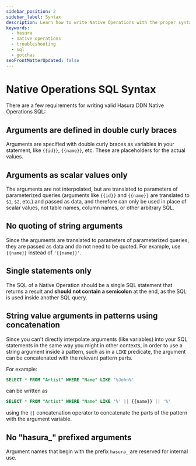 ```yaml
---
sidebar_position: 2
sidebar_label: Syntax
description: Learn how to write Native Operations with the proper syntax in Hasura.
keywords:
  - hasura
  - native operations
  - troubleshooting
  - sql
  - gotchas
seoFrontMatterUpdated: false
---
```


# Native Operations SQL Syntax

There are a few requirements for writing valid Hasura DDN Native Operations SQL:

## Arguments are defined in double curly braces

Arguments are specified with double curly braces as variables in your statement, like `{{id}}`, `{{name}}`, etc. These
are placeholders for the actual values.

## Arguments as scalar values only

The arguments are not interpolated, but are translated to parameters of parameterized queries (arguments like `{{id}}`
and `{{name}}` are translated to `$1`, `$2`, etc.) and passed as data, and therefore can only be used in place of scalar
values, not table names, column names, or other arbitrary SQL.

## No quoting of string arguments

Since the arguments are translated to parameters of parameterized queries, they are passed as data and do not need to be
quoted. For example, use `{{name}}` instead of `'{{name}}'`.

## Single statements only

The SQL of a Native Operation should be a single SQL statement that returns a result and **should not contain a
semicolon** at the end, as the SQL is used inside another SQL query.

## String value arguments in patterns using concatenation

Since you can't directly interpolate arguments (like variables) into your SQL statements in the same way you might in
other contexts, in order to use a string argument inside a pattern, such as in a `LIKE` predicate, the argument can be
concatenated with the relevant pattern parts.

For example:

```sql
SELECT * FROM "Artist" WHERE "Name" LIKE '%John%'
```

can be written as

```sql
SELECT * FROM "Artist" WHERE "Name" LIKE '%' || {{name}} || '%'
```

using the `||` concatenation operator to concatenate the parts of the pattern with the argument variable.

## No "hasura\_" prefixed arguments

Argument names that begin with the prefix `hasura_` are reserved for internal use.
